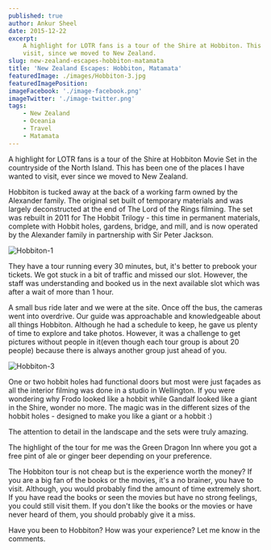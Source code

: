 ```yaml
---
published: true
author: Ankur Sheel
date: 2015-12-22
excerpt:
    A highlight for LOTR fans is a tour of the Shire at Hobbiton. This has been one of the places I have wanted to
    visit, since we moved to New Zealand.
slug: new-zealand-escapes-hobbiton-matamata
title: 'New Zealand Escapes: Hobbiton, Matamata'
featuredImage: ./images/Hobbiton-3.jpg
featuredImagePosition:
imageFacebook: './image-facebook.png'
imageTwitter: './image-twitter.png'
tags:
    - New Zealand
    - Oceania
    - Travel
    - Matamata
---
```


A highlight for LOTR fans is a tour of the Shire at Hobbiton Movie Set in the countryside of the North Island. This has
been one of the places I have wanted to visit, ever since we moved to New Zealand.

<Quote
    quote="I feel that as long as the Shire lies behind, safe and comfortable, I shall find wandering more bearable: I shall know that somewhere there is a firm foothold, even if my feet cannot stand there again"
    author="J.R.R. Tolkien"
/>

Hobbiton is tucked away at the back of a working farm owned by the Alexander family. The original set built of temporary
materials and was largely deconstructed at the end of The Lord of the Rings filming. The set was rebuilt in 2011 for The
Hobbit Trilogy - this time in permanent materials, complete with Hobbit holes, gardens, bridge, and mill, and is now
operated by the Alexander family in partnership with Sir Peter Jackson.

![Hobbiton-1](./images/Hobbiton-1.jpg)

They have a tour running every 30 minutes, but, it's better to prebook your tickets. We got stuck in a bit of traffic
and missed our slot. However, the staff was understanding and booked us in the next available slot which was after a
wait of more than 1 hour.

A small bus ride later and we were at the site. Once off the bus, the cameras went into overdrive. Our guide was
approachable and knowledgeable about all things Hobbiton. Although he had a schedule to keep, he gave us plenty of time
to explore and take photos. However, it was a challenge to get pictures without people in it(even though each tour group
is about 20 people) because there is always another group just ahead of you.

![Hobbiton-3](./images/Hobbiton-3.jpg)

One or two hobbit holes had functional doors but most were just façades as all the interior filming was done in a studio
in Wellington. If you were wondering why Frodo looked like a hobbit while Gandalf looked like a giant in the Shire,
wonder no more. The magic was in the different sizes of the hobbit holes - designed to make you like a giant or a hobbit
:)

<ImageGallery relativeDirectory={props.path} subDirectory="gallery1" />

The attention to detail in the landscape and the sets were truly amazing.

<ImageGallery relativeDirectory={props.path} subDirectory="gallery2" />

The highlight of the tour for me was the Green Dragon Inn where you got a free pint of ale or ginger beer depending on
your preference.

<ImageGallery relativeDirectory={props.path} subDirectory="gallery3" />

The Hobbiton tour is not cheap but is the experience worth the money? If you are a big fan of the books or the movies,
it's a no brainer, you have to visit. Although, you would probably find the amount of time extremely short. If you have
read the books or seen the movies but have no strong feelings, you could still visit them. If you don't like the books
or the movies or have never heard of them, you should probably give it a miss.

Have you been to Hobbiton? How was your experience? Let me know in the comments.
